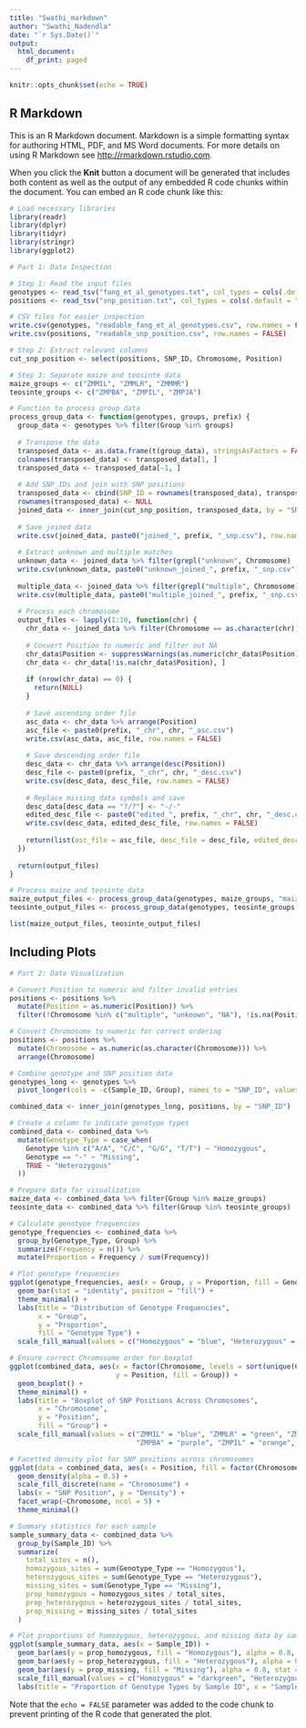 ---
title: "Swathi_markdown"
author: "Swathi_Nadendla"
date: "`r Sys.Date()`"
output:
  html_document:
    df_print: paged
---

```{r setup, include=FALSE}
knitr::opts_chunk$set(echo = TRUE)
```
## R Markdown

This is an R Markdown document. Markdown is a simple formatting syntax for authoring HTML, PDF, and MS Word documents. For more details on using R Markdown see <http://rmarkdown.rstudio.com>.

When you click the **Knit** button a document will be generated that includes both content as well as the output of any embedded R code chunks within the document. You can embed an R code chunk like this:

```{r}
# Load necessary libraries
library(readr)
library(dplyr)
library(tidyr)
library(stringr)
library(ggplot2)

# Part 1: Data Inspection

# Step 1: Read the input files
genotypes <- read_tsv("fang_et_al_genotypes.txt", col_types = cols(.default = "c"))
positions <- read_tsv("snp_position.txt", col_types = cols(.default = "c"))

# CSV files for easier inspection
write.csv(genotypes, "readable_fang_et_al_genotypes.csv", row.names = FALSE)
write.csv(positions, "readable_snp_position.csv", row.names = FALSE)

# Step 2: Extract relevant columns
cut_snp_position <- select(positions, SNP_ID, Chromosome, Position)

# Step 3: Separate maize and teosinte data
maize_groups <- c("ZMMIL", "ZMMLR", "ZMMMR")
teosinte_groups <- c("ZMPBA", "ZMPIL", "ZMPJA")

# Function to process group data
process_group_data <- function(genotypes, groups, prefix) {
  group_data <- genotypes %>% filter(Group %in% groups)
  
  # Transpose the data
  transposed_data <- as.data.frame(t(group_data), stringsAsFactors = FALSE)
  colnames(transposed_data) <- transposed_data[1, ]
  transposed_data <- transposed_data[-1, ]
  
  # Add SNP_IDs and join with SNP positions
  transposed_data <- cbind(SNP_ID = rownames(transposed_data), transposed_data)
  rownames(transposed_data) <- NULL
  joined_data <- inner_join(cut_snp_position, transposed_data, by = "SNP_ID")
  
  # Save joined data
  write.csv(joined_data, paste0("joined_", prefix, "_snp.csv"), row.names = FALSE)
  
  # Extract unknown and multiple matches
  unknown_data <- joined_data %>% filter(grepl("unknown", Chromosome) | grepl("unknown", Position))
  write.csv(unknown_data, paste0("unknown_joined_", prefix, "_snp.csv"), row.names = FALSE)
  
  multiple_data <- joined_data %>% filter(grepl("multiple", Chromosome) | grepl("multiple", Position))
  write.csv(multiple_data, paste0("multiple_joined_", prefix, "_snp.csv"), row.names = FALSE)
  
  # Process each chromosome
  output_files <- lapply(1:10, function(chr) {
    chr_data <- joined_data %>% filter(Chromosome == as.character(chr))
    
    # Convert Position to numeric and filter out NA
    chr_data$Position <- suppressWarnings(as.numeric(chr_data$Position))
    chr_data <- chr_data[!is.na(chr_data$Position), ]
    
    if (nrow(chr_data) == 0) {
      return(NULL)
    }
    
    # Save ascending order file
    asc_data <- chr_data %>% arrange(Position)
    asc_file <- paste0(prefix, "_chr", chr, "_asc.csv")
    write.csv(asc_data, asc_file, row.names = FALSE)
    
    # Save descending order file
    desc_data <- chr_data %>% arrange(desc(Position))
    desc_file <- paste0(prefix, "_chr", chr, "_desc.csv")
    write.csv(desc_data, desc_file, row.names = FALSE)
    
    # Replace missing data symbols and save
    desc_data[desc_data == "?/?"] <- "-/-"
    edited_desc_file <- paste0("edited_", prefix, "_chr", chr, "_desc.csv")
    write.csv(desc_data, edited_desc_file, row.names = FALSE)
    
    return(list(asc_file = asc_file, desc_file = desc_file, edited_desc_file = edited_desc_file))
  })
  
  return(output_files)
}

# Process maize and teosinte data
maize_output_files <- process_group_data(genotypes, maize_groups, "maize")
teosinte_output_files <- process_group_data(genotypes, teosinte_groups, "teosinte")

list(maize_output_files, teosinte_output_files)
```


## Including Plots

```{r}
# Part 2: Data Visualization

# Convert Position to numeric and filter invalid entries
positions <- positions %>%
  mutate(Position = as.numeric(Position)) %>%
  filter(!Chromosome %in% c("multiple", "unknown", "NA"), !is.na(Position))

# Convert Chromosome to numeric for correct ordering
positions <- positions %>%
  mutate(Chromosome = as.numeric(as.character(Chromosome))) %>%
  arrange(Chromosome)

# Combine genotype and SNP position data
genotypes_long <- genotypes %>%
  pivot_longer(cols = -c(Sample_ID, Group), names_to = "SNP_ID", values_to = "Genotype")

combined_data <- inner_join(genotypes_long, positions, by = "SNP_ID")

# Create a column to indicate genotype types
combined_data <- combined_data %>%
  mutate(Genotype_Type = case_when(
    Genotype %in% c("A/A", "C/C", "G/G", "T/T") ~ "Homozygous",
    Genotype == "-" ~ "Missing",
    TRUE ~ "Heterozygous"
  ))

# Prepare data for visualization
maize_data <- combined_data %>% filter(Group %in% maize_groups)
teosinte_data <- combined_data %>% filter(Group %in% teosinte_groups)

# Calculate genotype frequencies
genotype_frequencies <- combined_data %>%
  group_by(Genotype_Type, Group) %>%
  summarize(Frequency = n()) %>%
  mutate(Proportion = Frequency / sum(Frequency))

# Plot genotype frequencies
ggplot(genotype_frequencies, aes(x = Group, y = Proportion, fill = Genotype_Type)) +
  geom_bar(stat = "identity", position = "fill") +
  theme_minimal() +
  labs(title = "Distribution of Genotype Frequencies",
       x = "Group",
       y = "Proportion",
       fill = "Genotype Type") +
  scale_fill_manual(values = c("Homozygous" = "blue", "Heterozygous" = "green", "Missing" = "red"))

# Ensure correct Chromosome order for boxplot
ggplot(combined_data, aes(x = factor(Chromosome, levels = sort(unique(Chromosome))), 
                          y = Position, fill = Group)) +
  geom_boxplot() +
  theme_minimal() +
  labs(title = "Boxplot of SNP Positions Across Chromosomes",
       x = "Chromosome",
       y = "Position",
       fill = "Group") +
  scale_fill_manual(values = c("ZMMIL" = "blue", "ZMMLR" = "green", "ZMMMR" = "red",
                               "ZMPBA" = "purple", "ZMPIL" = "orange", "ZMPJA" = "pink"))

# Facetted density plot for SNP positions across chromosomes
ggplot(data = combined_data, aes(x = Position, fill = factor(Chromosome))) +
  geom_density(alpha = 0.5) +
  scale_fill_discrete(name = "Chromosome") +
  labs(x = "SNP Position", y = "Density") +
  facet_wrap(~Chromosome, ncol = 5) +
  theme_minimal()

# Summary statistics for each sample
sample_summary_data <- combined_data %>%
  group_by(Sample_ID) %>%
  summarize(
    total_sites = n(),
    homozygous_sites = sum(Genotype_Type == "Homozygous"),
    heterozygous_sites = sum(Genotype_Type == "Heterozygous"),
    missing_sites = sum(Genotype_Type == "Missing"),
    prop_homozygous = homozygous_sites / total_sites,
    prop_heterozygous = heterozygous_sites / total_sites,
    prop_missing = missing_sites / total_sites
  )

# Plot proportions of homozygous, heterozygous, and missing data by sample
ggplot(sample_summary_data, aes(x = Sample_ID)) +
  geom_bar(aes(y = prop_homozygous, fill = "Homozygous"), alpha = 0.8, stat = "identity") +
  geom_bar(aes(y = prop_heterozygous, fill = "Heterozygous"), alpha = 0.8, stat = "identity") +
  geom_bar(aes(y = prop_missing, fill = "Missing"), alpha = 0.8, stat = "identity") +
  scale_fill_manual(values = c("Homozygous" = "darkgreen", "Heterozygous" = "yellow", "Missing" = "gray")) +
  labs(title = "Proportion of Genotype Types by Sample ID", x = "Sample ID", y = "Proportion")

```

Note that the `echo = FALSE` parameter was added to the code chunk to prevent printing of the R code that generated the plot.
